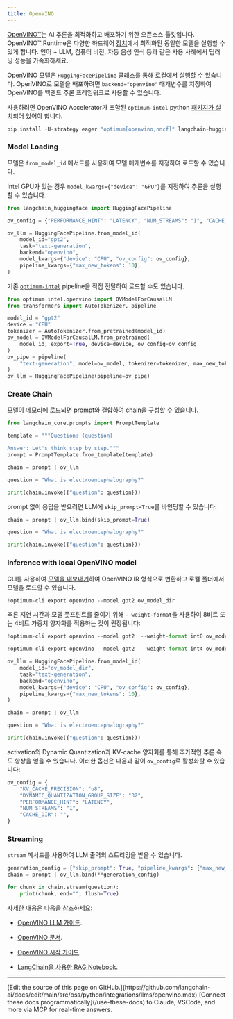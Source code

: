 ```yaml
---
title: OpenVINO
---
```


[OpenVINO™](https://github.com/openvinotoolkit/openvino)는 AI 추론을 최적화하고 배포하기 위한 오픈소스 툴킷입니다. OpenVINO™ Runtime은 다양한 하드웨어 [장치](https://github.com/openvinotoolkit/openvino?tab=readme-ov-file#supported-hardware-matrix)에서 최적화된 동일한 모델을 실행할 수 있게 합니다. 언어 + LLM, 컴퓨터 비전, 자동 음성 인식 등과 같은 사용 사례에서 딥러닝 성능을 가속화하세요.

OpenVINO 모델은 `HuggingFacePipeline` [클래스](https://python.langchain.com/docs/integrations/llms/huggingface_pipeline)를 통해 로컬에서 실행할 수 있습니다. OpenVINO로 모델을 배포하려면 `backend="openvino"` 매개변수를 지정하여 OpenVINO를 백엔드 추론 프레임워크로 사용할 수 있습니다.

사용하려면 OpenVINO Accelerator가 포함된 `optimum-intel` python [패키지가 설치](https://github.com/huggingface/optimum-intel?tab=readme-ov-file#installation)되어 있어야 합니다.

```python
pip install -U-strategy eager "optimum[openvino,nncf]" langchain-huggingface --quiet
```

### Model Loading

모델은 `from_model_id` 메서드를 사용하여 모델 매개변수를 지정하여 로드할 수 있습니다.

Intel GPU가 있는 경우 `model_kwargs={"device": "GPU"}`를 지정하여 추론을 실행할 수 있습니다.

```python
from langchain_huggingface import HuggingFacePipeline

ov_config = {"PERFORMANCE_HINT": "LATENCY", "NUM_STREAMS": "1", "CACHE_DIR": ""}

ov_llm = HuggingFacePipeline.from_model_id(
    model_id="gpt2",
    task="text-generation",
    backend="openvino",
    model_kwargs={"device": "CPU", "ov_config": ov_config},
    pipeline_kwargs={"max_new_tokens": 10},
)
```

기존 [`optimum-intel`](https://huggingface.co/docs/optimum/main/en/intel/inference) pipeline을 직접 전달하여 로드할 수도 있습니다.

```python
from optimum.intel.openvino import OVModelForCausalLM
from transformers import AutoTokenizer, pipeline

model_id = "gpt2"
device = "CPU"
tokenizer = AutoTokenizer.from_pretrained(model_id)
ov_model = OVModelForCausalLM.from_pretrained(
    model_id, export=True, device=device, ov_config=ov_config
)
ov_pipe = pipeline(
    "text-generation", model=ov_model, tokenizer=tokenizer, max_new_tokens=10
)
ov_llm = HuggingFacePipeline(pipeline=ov_pipe)
```

### Create Chain

모델이 메모리에 로드되면 prompt와 결합하여 chain을 구성할 수 있습니다.

```python
from langchain_core.prompts import PromptTemplate

template = """Question: {question}

Answer: Let's think step by step."""
prompt = PromptTemplate.from_template(template)

chain = prompt | ov_llm

question = "What is electroencephalography?"

print(chain.invoke({"question": question}))
```

prompt 없이 응답을 받으려면 LLM에 `skip_prompt=True`를 바인딩할 수 있습니다.

```python
chain = prompt | ov_llm.bind(skip_prompt=True)

question = "What is electroencephalography?"

print(chain.invoke({"question": question}))
```

### Inference with local OpenVINO model

CLI를 사용하여 [모델을 내보내기](https://github.com/huggingface/optimum-intel?tab=readme-ov-file#export)하여 OpenVINO IR 형식으로 변환하고 로컬 폴더에서 모델을 로드할 수 있습니다.

```python
!optimum-cli export openvino --model gpt2 ov_model_dir
```

추론 지연 시간과 모델 풋프린트를 줄이기 위해 `--weight-format`을 사용하여 8비트 또는 4비트 가중치 양자화를 적용하는 것이 권장됩니다:

```python
!optimum-cli export openvino --model gpt2  --weight-format int8 ov_model_dir # for 8-bit quantization

!optimum-cli export openvino --model gpt2  --weight-format int4 ov_model_dir # for 4-bit quantization
```

```python
ov_llm = HuggingFacePipeline.from_model_id(
    model_id="ov_model_dir",
    task="text-generation",
    backend="openvino",
    model_kwargs={"device": "CPU", "ov_config": ov_config},
    pipeline_kwargs={"max_new_tokens": 10},
)

chain = prompt | ov_llm

question = "What is electroencephalography?"

print(chain.invoke({"question": question}))
```

activation의 Dynamic Quantization과 KV-cache 양자화를 통해 추가적인 추론 속도 향상을 얻을 수 있습니다. 이러한 옵션은 다음과 같이 `ov_config`로 활성화할 수 있습니다:

```python
ov_config = {
    "KV_CACHE_PRECISION": "u8",
    "DYNAMIC_QUANTIZATION_GROUP_SIZE": "32",
    "PERFORMANCE_HINT": "LATENCY",
    "NUM_STREAMS": "1",
    "CACHE_DIR": "",
}
```

### Streaming

`stream` 메서드를 사용하여 LLM 출력의 스트리밍을 받을 수 있습니다.

```python
generation_config = {"skip_prompt": True, "pipeline_kwargs": {"max_new_tokens": 100}}
chain = prompt | ov_llm.bind(**generation_config)

for chunk in chain.stream(question):
    print(chunk, end="", flush=True)
```

자세한 내용은 다음을 참조하세요:

* [OpenVINO LLM 가이드](https://docs.openvino.ai/2024/learn-openvino/llm_inference_guide.html).

* [OpenVINO 문서](https://docs.openvino.ai/2024/home.html).

* [OpenVINO 시작 가이드](https://www.intel.com/content/www/us/en/content-details/819067/openvino-get-started-guide.html).

* [LangChain을 사용한 RAG Notebook](https://github.com/openvinotoolkit/openvino_notebooks/tree/latest/notebooks/llm-rag-langchain).

---

<Callout icon="pen-to-square" iconType="regular">
    [Edit the source of this page on GitHub.](https://github.com/langchain-ai/docs/edit/main/src/oss/python/integrations/llms/openvino.mdx)
</Callout>
<Tip icon="terminal" iconType="regular">
    [Connect these docs programmatically](/use-these-docs) to Claude, VSCode, and more via MCP for    real-time answers.
</Tip>
